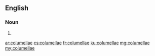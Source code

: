 ==English==

===Noun===
{{head|en|noun plural form}}

# {{plural of|columella|lang=en}}

[[ar:columellae]]
[[cs:columellae]]
[[fr:columellae]]
[[ku:columellae]]
[[mg:columellae]]
[[my:columellae]]